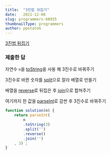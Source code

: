 ```yaml
---
title:  "3진법 뒤집기"
date:   2021-12-08
slug: programmers-68935
thumbnailType: programmers
author: ppotatoG
---
```


[3진법 뒤집기](https://programmers.co.kr/learn/courses/30/lessons/68935?language=javascript)

### 제출한 답

자연수 `n`을 [toString](https://developer.mozilla.org/ko/docs/Web/JavaScript/Reference/Global_Objects/Object/toString)을 사용 해 3진수로 바꿔주기

3진수로 바뀐 숫자를 [split](https://developer.mozilla.org/ko/docs/Web/JavaScript/Reference/Global_Objects/String/split)으로 잘라 배열로 만들기

배열을 [reverse](https://developer.mozilla.org/ko/docs/Web/JavaScript/Reference/Global_Objects/Array/reverse)로 뒤집은 후 [join](https://developer.mozilla.org/ko/docs/Web/JavaScript/Reference/Global_Objects/Array/join)으로 합쳐주기

여기까지 한 값을 [parseInt](https://developer.mozilla.org/ko/docs/Web/JavaScript/Reference/Global_Objects/parseInt)로 감싼 후 3진수로 바꿔주기

```js
function solution(n) {
    return parseInt(
        n
        .toString(3)
        .split('')
        .reverse()
        .join('')
    , 3) ;
}
```